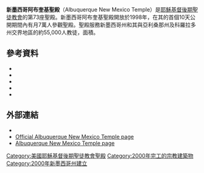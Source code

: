 {{Infobox religious building
| 名字 = 新墨西哥州阿布奎基聖殿
| 圖片 = Albuquerque New Mexico Temple by a4gpa.jpeg
| 圖片說明 = Albuquerque New Mexico Temple
| 地圖 =
| 地圖尺寸 =
| 地圖說明 =
| 坐標 = {{coord|35|10|3.7|N|106|31|31.1|W|type:landmark_region:US|display=title}}
| 宗教 = [[基督教|基督教]]
| 位置 =
| 神 =
| 宗教禮儀 =
| 派別 = [[耶穌基督後期聖徒教會|耶穌基督後期聖徒教會]]
| 節日 =
| 小區 =
| 分區 =
| 基層政權 = [[阿布奎基_(新墨西哥州)|阿布奎基]]
| 區 =
| 領地 =
| 地方行政區 =
| 州 = [[新墨西哥州|新墨西哥州]]
| 省 =
| 地區 =
| 國家 = [[美國|美國]]
| 行政 =
| 開光年份 =
| 狀態 =
| 傳統稱號 =
| 所有者 =
| 領導 =
| 婆多羅迦 =
| 主保聖人 =
| 官方網站 =
| 建築師 =
| 建築類型 =
| 建築風格 = 
| 建築材料 =
| 建立者 =
| 資助者 =
| 總承包商 =
| 建立日期 =
| 奠基 = 1998年6月20日由林恩·米克長老主待
| 竣工 = 2000年3月5日由戈登·興格萊會長奉獻
| 建設成本 =
| 毀壞 =
| 正立面朝向 =
| 容納人數 =
| 長度 =
| 寬度 =
| 中殿寬度 =
| 內部面積 = 3181平方公尺
| 最高高度 =
| 穹頂 =
| 外穹頂高度 =
| 內穹頂高度 =
| 外穹頂直徑 =
| 內穹頂直徑 =
| 宣禮塔 =
| 宣禮塔高度 =
| 尖塔 =
| 尖塔高度 = 
| 場地面積 = 3.4公頃
| 寺廟 =
| 紀念碑 =
| 神社 =
| 碑銘 =
| 海拔 =
| 官方名稱1 =
| 類型1 =
| 標準1 =
| 指定日期1 =
| 父列表1 =
| 參考編號1 =
| 官方名稱2 =
| 類型2 =
| 標準2 =
| 指定日期2 =
| 父列表2 = 
| 參考編號2 = 73
}}

'''新墨西哥阿布奎基聖殿'''（Albuquerque New Mexico Temple）是[[耶穌基督後期聖徒教會|耶穌基督後期聖徒教會]]的第73座聖殿。新墨西哥阿布奎基聖殿開放於1998年，在其的首個10天公開期間內有月7萬人參觀聖殿。聖殿服務新墨西哥州和其與亞利桑那州及科羅拉多州交界地區的約55,000人教徒，面積{{convert|8.5|acre|m2}}。

==參考資料==
* {{citation |url= http://www.ldschurchnewsarchive.com/articles/31043/Ground-broken-for-temple-in-New-Mexico.html |title= Ground broken for temple in New Mexico |first= Holly |last= Traver |date= June 27, 1998 |newspaper= [[Church_News|Church News]] |access-date= 2016-04-20 |archive-url= https://web.archive.org/web/20151021234654/http://www.ldschurchnewsarchive.com/articles/31043/Ground-broken-for-temple-in-New-Mexico.html |archive-date= 2015-10-21 |dead-url= yes }}
* {{citation |url= http://www.ldschurchnewsarchive.com/articles/35973/Angel-Moroni-statues-placed-atop-2-temples.html |title= Angel Moroni statues placed atop 2 temples |date= June 26, 1999 |newspaper= Church News |access-date= 2016-04-20 |archive-url= https://web.archive.org/web/20160304220150/http://www.ldschurchnewsarchive.com/articles/35973/Angel-Moroni-statues-placed-atop-2-temples.html |archive-date= 2016-03-04 |dead-url= yes }}
* {{citation |url= http://www.ldschurchnewsarchive.com/articles/37142/Open-house-dedication-set-for-Albuquerque-temple.html |title= Open house, dedication set for Albuquerque temple |date= Feb 5, 2000 |newspaper= Church News |access-date= 2016-04-20 |archive-url= https://web.archive.org/web/20160304052931/http://www.ldschurchnewsarchive.com/articles/37142/Open-house-dedication-set-for-Albuquerque-temple.html |archive-date= 2016-03-04 |dead-url= yes }}
* {{citation |url= http://www.ldschurchnewsarchive.com/articles/37320/A-place-that-ties-families-together.html |title= 'A place that ties families together' |date= March 11, 2000 |newspaper= Church News |access-date= 2016-04-20 |archive-url= https://web.archive.org/web/20160304043746/http://www.ldschurchnewsarchive.com/articles/37320/A-place-that-ties-families-together.html |archive-date= 2016-03-04 |dead-url= yes }}
* {{citation |url= http://www.ldschurchnewsarchive.com/articles/37316/Temple-melding-members-of-three-cultures.html |title= Temple melding members of three cultures |first= Sarah Jane |last= Weaver |date= March 11, 2000 |newspaper= Church News |access-date= 2016-04-20 |archive-url= https://web.archive.org/web/20160304220443/http://www.ldschurchnewsarchive.com/articles/37316/Temple-melding-members-of-three-cultures.html |archive-date= 2016-03-04 |dead-url= yes }}
==外部連結==
*{{Commonscat-inline|Albuquerque New Mexico Temple}}
* [http://www.lds.org/church/temples/albuquerque-new-mexico Official Albuquerque New Mexico Temple page] {{Wayback|url=http://www.lds.org/church/temples/albuquerque-new-mexico |date=20151022005534 }}
* [https://web.archive.org/web/20070322210646/http://www.ldschurchtemples.com/albuquerque/ Albuquerque New Mexico Temple page]

{{耶穌基督後期聖徒教會聖殿}}

[[Category:美國耶穌基督後期聖徒教會聖殿|Category:美國耶穌基督後期聖徒教會聖殿]]
[[Category:2000年完工的宗教建築物|Category:2000年完工的宗教建築物]]
[[Category:2000年新墨西哥州建立|Category:2000年新墨西哥州建立]]


{{Religion-buil-stub}}